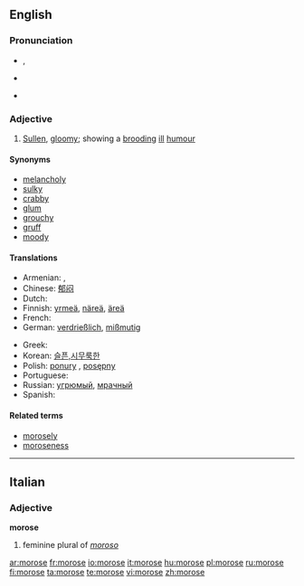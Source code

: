 ==English==

===Pronunciation===
* {{a|RP}} {{IPA|/məˈɹəʊs/}}, {{SAMPA|/m@"r@Us/}}
* {{a|US}} {{IPA|/mɒˈɹoʊs/}}
* {{audio|en-us-morose.ogg|Audio (US)}}

===Adjective===
{{en-adj}}

# [[sullen|Sullen]], [[gloomy]]; showing a [[brood|brooding]] [[ill]] [[humour]]

====Synonyms====
* [[melancholy]]
* [[sulky]]
* [[crabby]]
* [[glum]]
* [[grouchy]]
* [[gruff]]
* [[moody]]

====Translations====
{{trans-top|Sullen, gloomy; showing a brooding ill humour}}
* Armenian: {{t-|hy|մռայլ|tr=mṙayl|sc=Armn|xs=Armenian}},  {{t|hy|խոժոռ|tr=xožoṙ|sc=Armn|xs=Armenian}}
* Chinese: [[郁闷]]
* Dutch: {{t+|nl|nors}}
* Finnish: [[yrmeä]], [[näreä]], [[äreä]]
* French: {{t+|fr|sombre}}
* German: [[verdrießlich]], [[mißmutig]]
{{trans-mid}}
* Greek: {{t+|el|σκυθρωπός|sc=Grek}}
* Korean: [[슬픈,시무룩한]]
* Polish: [[ponury]] {{m}}, [[posępny]] {{m}}
* Portuguese: {{t+|pt|taciturno}}
* Russian: [[угрюмый]], [[мрачный]]
* Spanish: {{t-|es|malhumorado}}
{{trans-bottom}}

====Related terms====
* [[morosely]]
* [[moroseness]]

----

==Italian==

===Adjective===
'''morose'''

# feminine plural of ''[[moroso]]''

[[ar:morose]]
[[fr:morose]]
[[io:morose]]
[[it:morose]]
[[hu:morose]]
[[pl:morose]]
[[ru:morose]]
[[fi:morose]]
[[ta:morose]]
[[te:morose]]
[[vi:morose]]
[[zh:morose]]